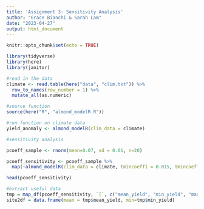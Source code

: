 ```yaml
---
title: 'Assignment 3: Sensitivity Analysis'
author: "Grace Bianchi & Sarah Lam"
date: "2023-04-27"
output: html_document
---
```


```r
knitr::opts_chunk$set(echo = TRUE)

library(tidyverse)
library(here)
library(janitor)
```

```r
#read in the data 
climate <- read.table(here("data", "clim.txt")) %>% 
  row_to_names(row_number = 1) %>% 
  mutate_all(as.numeric) 
```

```r
#source function
source(here("R", "almond_modelR.R"))
```
 
```r
#run function on climate data 
yield_anomaly <- almond_modelR(clim_data = climate)
```
 
```r
#sensitivity analysis 

pcoeff_sample <- rnorm(mean=0.07, sd = 0.01, n=20)

pcoeff_sensitivity <- pcoeff_sample %>% 
  map(~almond_modelR(clim_data = climate, tmincoeff1 = 0.015, tmincoeff2 = 0.0046, pcoeff1 = .x, pcoeff2 = 0.0043))

head(pcoeff_sensitivity)

```
 
```r
#extract useful data
tmp = map_df(pcoeff_sensitivity, `[`, c("mean_yield", "min_yield", "max_yield"))
site2df = data.frame(mean = tmp$mean_yield, min=tmp$min_yield)
```

